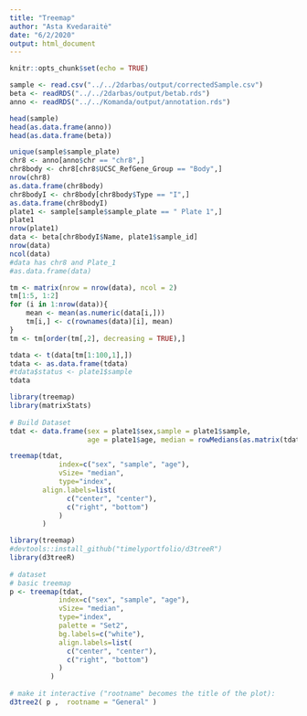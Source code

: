 ```yaml
---
title: "Treemap"
author: "Asta Kvedaraitė"
date: "6/2/2020"
output: html_document
---
```


```r
knitr::opts_chunk$set(echo = TRUE)
```

```r
sample <- read.csv("../../2darbas/output/correctedSample.csv")
beta <- readRDS("../../2darbas/output/betab.rds")
anno <- readRDS("../../Komanda/output/annotation.rds")

head(sample)
head(as.data.frame(anno))
head(as.data.frame(beta))

unique(sample$sample_plate)
chr8 <- anno[anno$chr == "chr8",]
chr8body <- chr8[chr8$UCSC_RefGene_Group == "Body",]
nrow(chr8)
as.data.frame(chr8body)
chr8bodyI <- chr8body[chr8body$Type == "I",]
as.data.frame(chr8bodyI)
plate1 <- sample[sample$sample_plate == " Plate 1",]
plate1
nrow(plate1)
data <- beta[chr8bodyI$Name, plate1$sample_id]
nrow(data)
ncol(data)
#data has chr8 and Plate_1
#as.data.frame(data)
```

```r

tm <- matrix(nrow = nrow(data), ncol = 2)
tm[1:5, 1:2]
for (i in 1:nrow(data)){
    mean <- mean(as.numeric(data[i,]))
    tm[i,] <- c(rownames(data)[i], mean)
}
tm <- tm[order(tm[,2], decreasing = TRUE),]

tdata <- t(data[tm[1:100,1],])
tdata <- as.data.frame(tdata)
#tdata$status <- plate1$sample
tdata
```


```r

library(treemap)
library(matrixStats)
 
# Build Dataset
tdat <- data.frame(sex = plate1$sex,sample = plate1$sample, 
                   age = plate1$age, median = rowMedians(as.matrix(tdata)))

treemap(tdat,
            index=c("sex", "sample", "age"),
            vSize= "median",
            type="index",
        align.labels=list(
              c("center", "center"), 
              c("right", "bottom")
            )  
        ) 

```


```r

library(treemap)
#devtools::install_github("timelyportfolio/d3treeR")
library(d3treeR)
 
# dataset
# basic treemap
p <- treemap(tdat,
            index=c("sex", "sample", "age"),
            vSize= "median",
            type="index",
            palette = "Set2",
            bg.labels=c("white"),
            align.labels=list(
              c("center", "center"), 
              c("right", "bottom")
            )  
          )            
 
# make it interactive ("rootname" becomes the title of the plot):
d3tree2( p ,  rootname = "General" )

```